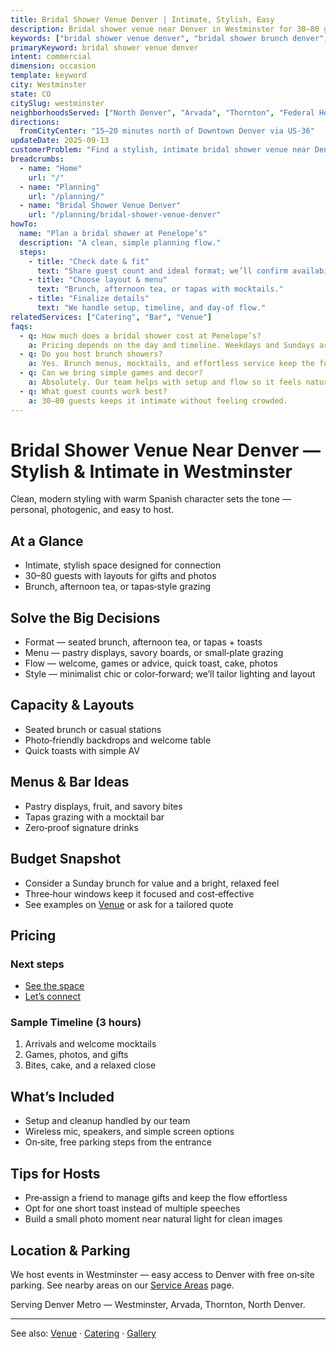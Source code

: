 ```yaml
---
title: Bridal Shower Venue Denver | Intimate, Stylish, Easy
description: Bridal shower venue near Denver in Westminster for 30–80 guests. Intimate space, curated menus, mocktails, effortless hosting.
keywords: ["bridal shower venue denver", "bridal shower brunch denver", "bridal shower ideas denver", "bridal luncheon venue", "bridal shower venue westminster"]
primaryKeyword: bridal shower venue denver
intent: commercial
dimension: occasion
template: keyword
city: Westminster
state: CO
citySlug: westminster
neighborhoodsServed: ["North Denver", "Arvada", "Thornton", "Federal Heights"]
directions:
  fromCityCenter: "15–20 minutes north of Downtown Denver via US‑36"
updateDate: 2025-09-13
customerProblem: "Find a stylish, intimate bridal shower venue near Denver that’s easy to host."
breadcrumbs:
  - name: "Home"
    url: "/"
  - name: "Planning"
    url: "/planning/"
  - name: "Bridal Shower Venue Denver"
    url: "/planning/bridal-shower-venue-denver"
howTo:
  name: "Plan a bridal shower at Penelope’s"
  description: "A clean, simple planning flow."
  steps:
    - title: "Check date & fit"
      text: "Share guest count and ideal format; we’ll confirm availability."
    - title: "Choose layout & menu"
      text: "Brunch, afternoon tea, or tapas with mocktails."
    - title: "Finalize details"
      text: "We handle setup, timeline, and day‑of flow."
relatedServices: ["Catering", "Bar", "Venue"]
faqs:
  - q: How much does a bridal shower cost at Penelope’s?
    a: Pricing depends on the day and timeline. Weekdays and Sundays are often lower. See pricing examples below and reach out for a tailored quote.
  - q: Do you host brunch showers?
    a: Yes. Brunch menus, mocktails, and effortless service keep the focus on your people.
  - q: Can we bring simple games and decor?
    a: Absolutely. Our team helps with setup and flow so it feels natural.
  - q: What guest counts work best?
    a: 30–80 guests keeps it intimate without feeling crowded.
---
```



# Bridal Shower Venue Near Denver — Stylish & Intimate in Westminster

Clean, modern styling with warm Spanish character sets the tone — personal, photogenic, and easy to host.

## At a Glance
- Intimate, stylish space designed for connection
- 30–80 guests with layouts for gifts and photos
- Brunch, afternoon tea, or tapas‑style grazing

## Solve the Big Decisions

- Format — seated brunch, afternoon tea, or tapas + toasts
- Menu — pastry displays, savory boards, or small‑plate grazing
- Flow — welcome, games or advice, quick toast, cake, photos
- Style — minimalist chic or color‑forward; we’ll tailor lighting and layout

## Capacity & Layouts
- Seated brunch or casual stations
- Photo‑friendly backdrops and welcome table
- Quick toasts with simple AV

## Menus & Bar Ideas
- Pastry displays, fruit, and savory bites
- Tapas grazing with a mocktail bar
- Zero‑proof signature drinks

## Budget Snapshot

- Consider a Sunday brunch for value and a bright, relaxed feel
- Three‑hour windows keep it focused and cost‑effective
- See examples on [Venue](/venue) or ask for a tailored quote

## Pricing
<PricingAtAGlance eventLabel="Bridal Shower" showFourHour={true} showEightHour={false} />

### Next steps
- [See the space](/venue)
- [Let’s connect](/contact)

### Sample Timeline (3 hours)
1. Arrivals and welcome mocktails
2. Games, photos, and gifts
3. Bites, cake, and a relaxed close

## What’s Included
- Setup and cleanup handled by our team
- Wireless mic, speakers, and simple screen options
- On‑site, free parking steps from the entrance

## Tips for Hosts

- Pre‑assign a friend to manage gifts and keep the flow effortless
- Opt for one short toast instead of multiple speeches
- Build a small photo moment near natural light for clean images

## Location & Parking
We host events in Westminster — easy access to Denver with free on‑site parking. See nearby areas on our [Service Areas](/service-areas) page.

Serving Denver Metro — Westminster, Arvada, Thornton, North Denver.

---

See also: [Venue](/venue) · [Catering](/catering) · [Gallery](/gallery)


